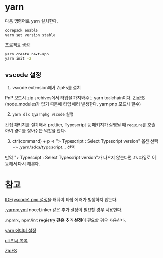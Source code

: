 # yarn

다음 명령어로 yarn 설치한다.

```bash
corepack enable
yarn set version stable
```

프로젝트 생성

```bash
yarn create next-app
yarn init -2
```

## vscode 설정

1. vscode extension에서 ZipFs를 설치

PnP 모드시 zip archives에서 타입을 가져와주는 yarn toolchain이다. [ZipFS](https://marketplace.visualstudio.com/items?itemName=arcanis.vscode-zipfs)  
(node_modules가 없기 때문에 타입 에러 발생한다. yarn pnp 모드시 필수)

2. `yarn dlx @yarnpkg vscode` 실행

간접 패키지를 설치해서 prettier, Typescript 등 패키지가 실행될 때 `require`를 호출하여 경로를 찾아주는 역할을 한다.

3. ctrl(command) + p => "> Typescript : Select Typescript version" 옵션 선택 => .yarn/sdks/typescript... 선택

만약 "> Typescript : Select Typescript version"가 나오지 않는다면 .ts 파일로 이동해서 다시 해본다.

# 참고

[IDE(vscode) pnp 설정](https://yarnpkg.com/getting-started/editor-sdks#vscode)을 해줘야 타입 에러가 발생하지 않는다.

[.yarnrc.yml](https://yarnpkg.com/configuration/yarnrc) nodeLinker 같은 추가 설정이 필요할 경우 사용헌다.

[.npmrc](https://docs.npmjs.com/cli/v9/configuring-npm/npmrc), [npm/init](https://github.com/npm/ini) **registry 같은 추가 설정**이 필요할 경우 사용한다.

[yarn 에디터 설정](https://yarnpkg.com/getting-started/editor-sdks)

[cli 전체 목록](https://yarnpkg.com/cli)

[ZipFS](https://marketplace.visualstudio.com/items?itemName=arcanis.vscode-zipfs)
